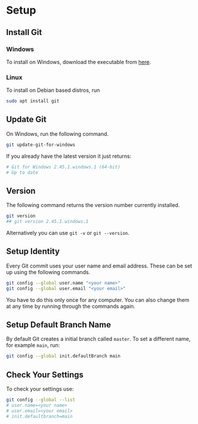 # Setup

## Install Git

### Windows

To install on Windows, download the executable from [here](https://git-scm.com/).

### Linux

To install on Debian based distros, run

```bash
sudo apt install git
```

## Update Git

On Windows, run the following command.

```bash
git update-git-for-windows
```

::: {.callout-note}
If you already have the latest version it just returns:
```bash
# Git for Windows 2.45.1.windows.1 (64-bit)
# Up to date
```
:::

## Version

The following command returns the version number currently installed.

```bash
git version
## git version 2.45.1.windows.1
```

::: {.callout-note}
Alternatively you can use `git -v` or `git --version`.
:::

## Setup Identity

Every Git commit uses your user name and email address. These can be set up
using the following commands.

```bash
git config --global user.name "<your name>"
git config --global user.email "<your email>"
```

You have to do this only once for any computer. You can also change them at any
time by running through the commands again.

## Setup Default Branch Name

By default Git creates a initial branch called `master`. To set a different
name, for example `main`, run:

```bash
git config --global init.defaultBranch main
```

## Check Your Settings

To check your settings use:

```bash
git config --global --list
# user.name=<your name>
# user.email=<your email>
# init.defaultbranch=main
```
